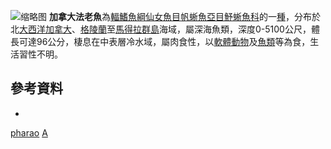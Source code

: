 {{Speciesbox
| taxon = Anotopterus pharao
| binomial_authority = [[Zugmayer|Zugmayer]], 1911
| image = Anotopterus pharao (par Zugmayer).jpg
| status = NE
| status_system = IUCN3.1
| synonyms = *''Anotopterus arcticus'', Nybelin, 1946
}}
[[File:Anotopterus!pharaoPage.gif|缩略图]]
'''加拿大法老魚'''為[[輻鰭魚綱|輻鰭魚綱]][[仙女魚目|仙女魚目]][[帆蜥魚亞目|帆蜥魚亞目]][[魣蜥魚科|魣蜥魚科]]的一[[種|種]]，分布於北[[大西洋|大西洋]][[加拿大|加拿大]]、[[格陵蘭|格陵蘭]]至[[馬得拉群島|馬得拉群島]]海域，屬深海魚類，深度0-5100公尺，體長可達96公分，棲息在中表層冷水域，屬肉食性，以[[軟體動物|軟體動物]]及[[魚類|魚類]]等為食，生活習性不明。

==參考資料==
*{{FishBase_species|genus=Anotopterus|species=pharao|year=2016|month=7}}

{{魚類小作品}}
{{Taxonbar}}
[[Category:法老魚屬|pharao]]
[[Category:1911年描述的魚類|A]]